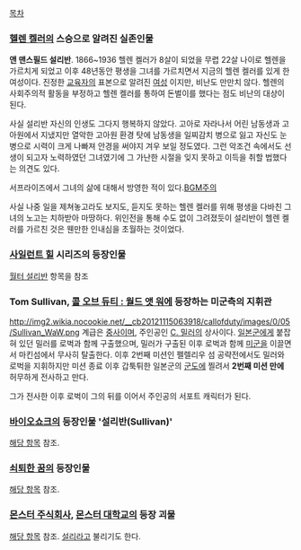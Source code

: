[[목차]]

=== [[헬렌 켈러]]의 스승으로 알려진 실존인물 ===
'''앤 맨스필드 설리반'''. 1866~1936
헬렌 켈러가 8살이 되었을 무렵 22살 나이로 헬렌을 가르치게 되었고 이후 48년동안 평생을 그녀를 가르치면서 지금의 헬렌 켈러를 있게 한 여성이다. 진정한 [[교육자]]의 표본으로 알려진 [[여성]] 이지만, 비난도 만만치 않다. 헬렌의 사회주의적 활동을 부정하고 헬렌 켈러를 통하여 돈벌이를 했다는 점도 비난의 대상이 된다.

사실 설리반 자신의 인생도 그다지 행복하지 않았다. 고아로 자라나서 어린 남동생과 고아원에서 지냈지만 열악한 고아원 환경 탓에 남동생을 일찌감치 병으로 잃고 자신도 눈병으로 시력이 크게 나빠져 안경을 써야지 겨우 보일 정도였다. 그런 악조건 속에서도 선생이 되고자 노력하였던 그녀였기에 그 가난한 시절을 잊지 못하고 이득을 취할 법했다는 의견도 있다.

서프라이즈에서 그녀의 삶에 대해서 방영한 적이 있다.[http://todayhumor.com/?bestofbest_132599 BGM주의]

사실 나중 일을 제쳐놓고라도 보지도, 듣지도 못하는 헬렌 켈러를 위해 평생을 다바친 그녀의 노고는 치하받아 마땅하다. 위인전을 통해 수도 없이 그려졌듯이 설리반이 헬렌 켈러를 가르친 것은 웬만한 인내심을 초월하는 것이었다.
=== [[사일런트 힐]] 시리즈의 등장인물 ===
[[월터 설리반]] 항목을 참조

=== Tom Sullivan, [[콜 오브 듀티 : 월드 앳 워]]에 등장하는 미군측의 지휘관 ===
http://img2.wikia.nocookie.net/__cb20121115063918/callofduty/images/0/05/Sullivan_WaW.png
계급은 [[중사]]이며, 주인공인 [[C. 밀러]]의 상사이다. [[일본군]]에게 붙잡혀 있던 밀러를 로벅과 함께 구출했으며, 밀러가 구출된 이후 로벅과 함께 [[미군]]을 이끌면서 마킨섬에서 무사히 탈출한다.
이후 2번째 미션인 펠렐리우 섬 공략전에서도 밀러와 로벅을 지휘하지만 미션 종료 이후 갑툭튀한 일본군의 [[군도]]에 찔려서 '''2번째 미션 만에''' 허무하게 전사하고 만다. 

그가 전사한 이후 로벅이 그의 뒤를 이어서 주인공의 서포트 캐릭터가 된다.

=== [[바이오쇼크]]의 등장인물 '설리반(Sullivan)' ===
[[셜리반|해당 항목]] 참조.

=== [[쇠퇴한 꿈]]의 등장인물 ===
[[설리반(쇠퇴한 꿈)|해당 항목]] 참조.

=== [[몬스터 주식회사]], [[몬스터 대학교]]의 등장 괴물 ===
[[제임스 P. 설리반|해당 항목]] 참조. [[설리]]라고 불리기도 한다.
